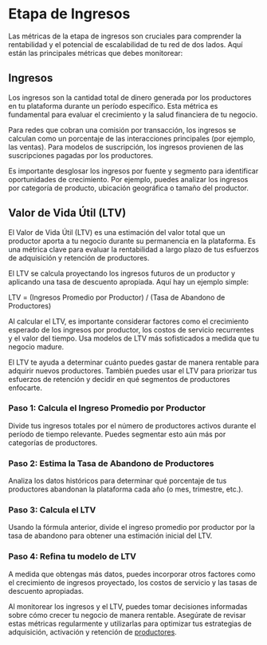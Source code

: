 
# Etapa de Ingresos

Las métricas de la etapa de ingresos son cruciales para comprender la rentabilidad y el potencial de escalabilidad de tu red de dos lados. Aquí están las principales métricas que debes monitorear:

## Ingresos

Los ingresos son la cantidad total de dinero generada por los productores en tu plataforma durante un período específico. Esta métrica es fundamental para evaluar el crecimiento y la salud financiera de tu negocio.

<Callout>
Para redes que cobran una comisión por transacción, los ingresos se calculan como un porcentaje de las interacciones principales (por ejemplo, las ventas). Para modelos de suscripción, los ingresos provienen de las suscripciones pagadas por los productores.
</Callout>

Es importante desglosar los ingresos por fuente y segmento para identificar oportunidades de crecimiento. Por ejemplo, puedes analizar los ingresos por categoría de producto, ubicación geográfica o tamaño del productor.

## Valor de Vida Útil (LTV)

El Valor de Vida Útil (LTV) es una estimación del valor total que un productor aporta a tu negocio durante su permanencia en la plataforma. Es una métrica clave para evaluar la rentabilidad a largo plazo de tus esfuerzos de adquisición y retención de productores.

El LTV se calcula proyectando los ingresos futuros de un productor y aplicando una tasa de descuento apropiada. Aquí hay un ejemplo simple:

LTV = (Ingresos Promedio por Productor) / (Tasa de Abandono de Productores)

<Callout>
Al calcular el LTV, es importante considerar factores como el crecimiento esperado de los ingresos por productor, los costos de servicio recurrentes y el valor del tiempo. Usa modelos de LTV más sofisticados a medida que tu negocio madure.
</Callout>

El LTV te ayuda a determinar cuánto puedes gastar de manera rentable para adquirir nuevos productores. También puedes usar el LTV para priorizar tus esfuerzos de retención y decidir en qué segmentos de productores enfocarte.

<Steps>

### Paso 1: Calcula el Ingreso Promedio por Productor
Divide tus ingresos totales por el número de productores activos durante el período de tiempo relevante. Puedes segmentar esto aún más por categorías de productores.

### Paso 2: Estima la Tasa de Abandono de Productores 
Analiza los datos históricos para determinar qué porcentaje de tus productores abandonan la plataforma cada año (o mes, trimestre, etc.).

### Paso 3: Calcula el LTV
Usando la fórmula anterior, divide el ingreso promedio por productor por la tasa de abandono para obtener una estimación inicial del LTV.

### Paso 4: Refina tu modelo de LTV
A medida que obtengas más datos, puedes incorporar otros factores como el crecimiento de ingresos proyectado, los costos de servicio y las tasas de descuento apropiadas.

</Steps>

Al monitorear los ingresos y el LTV, puedes tomar decisiones informadas sobre cómo crecer tu negocio de manera rentable. Asegúrate de revisar estas métricas regularmente y utilizarlas para optimizar tus estrategias de adquisición, activación y retención de [productores](/indicadores-rendimiento/metricas-productores).